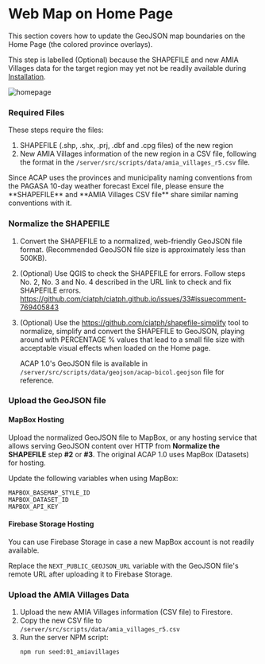 
# Web Map on Home Page

This section covers how to update the GeoJSON map boundaries on the Home Page (the colored province overlays).

This step is labelled (Optional) because the SHAPEFILE and new AMIA Villages data for the target region may yet not be readily available during [Installation](/installation).

![homepage](https://firebasestorage.googleapis.com/v0/b/assets-cms.appspot.com/o/users%2FAwryJ0MU8zdxQFh9y0L0x2sSt8z1%2Fvk8AYU72X90C1JsoQWKv_thumbnail?alt=media&token=4ba0965e-12c1-4b22-bb40-bbe3115d734f)

### Required Files

These steps require the files:

1. SHAPEFILE (.shp, .shx, .prj, .dbf and .cpg files) of the new region
2. New AMIA Villages information of the new region in a CSV file, following the format in the
`/server/src/scripts/data/amia_villages_r5.csv` file.

  <FileTree>
    <FileTree.Folder name="server" defaultOpen>
      <FileTree.Folder name="src" defaultOpen>
        <FileTree.Folder name="scripts" defaultOpen>
          <FileTree.Folder name="data" defaultOpen>
            <FileTree.File name="amia_villages_r5.csv" />
            <FileTree.Folder name="geojson" defaultOpen>
              <FileTree.File name="acap-bicol.geojson" />
            </FileTree.Folder>
          </FileTree.Folder>
        </FileTree.Folder>
      </FileTree.Folder>
    </FileTree.Folder>
  </FileTree>

<Callout>
Since ACAP uses the provinces and municipality naming conventions from the PAGASA 10-day weather forecast Excel file, please ensure the **SHAPEFILE** and **AMIA Villages CSV file** share similar naming conventions with it.
</Callout>

<Steps>

### Normalize the SHAPEFILE

1. Convert the SHAPEFILE to a normalized, web-friendly GeoJSON file format. (Recommended GeoJSON file size is approximately less than 500KB).

2. (Optional) Use QGIS to check the SHAPEFILE for errors. Follow steps No. 2, No. 3 and No. 4 described in the URL link to check and fix SHAPEFILE errors.
   https://github.com/ciatph/ciatph.github.io/issues/33#issuecomment-769405843

3. (Optional) Use the https://github.com/ciatph/shapefile-simplify tool to normalize, simplify and convert the SHAPEFILE to GeoJSON, playing around with PERCENTAGE % values that lead to a small file size with acceptable visual effects when loaded on the Home page.

   ACAP 1.0's GeoJSON file is available in `/server/src/scripts/data/geojson/acap-bicol.geojson` file for reference.

### Upload the GeoJSON file

#### MapBox Hosting

Upload the normalized GeoJSON file to MapBox, or any hosting service that allows serving GeoJSON content over HTTP from **Normalize the SHAPEFILE** step **#2** or **#3**. The original ACAP 1.0 uses MapBox (Datasets) for hosting.

Update the following variables when using MapBox:

```
MAPBOX_BASEMAP_STYLE_ID
MAPBOX_DATASET_ID
MAPBOX_API_KEY
```

#### Firebase Storage Hosting

You can use Firebase Storage in case a new MapBox account is not readily available.

Replace the `NEXT_PUBLIC_GEOJSON_URL` variable with the GeoJSON file's remote URL after uploading it to Firebase Storage.

### Upload the AMIA Villages Data

1. Upload the new AMIA Villages information (CSV file) to Firestore.
2. Copy the new CSV file to `/server/src/scripts/data/amia_villages_r5.csv`
3. Run the server NPM script:
   ```bash copy
   npm run seed:01_amiavillages
   ```
</Steps>